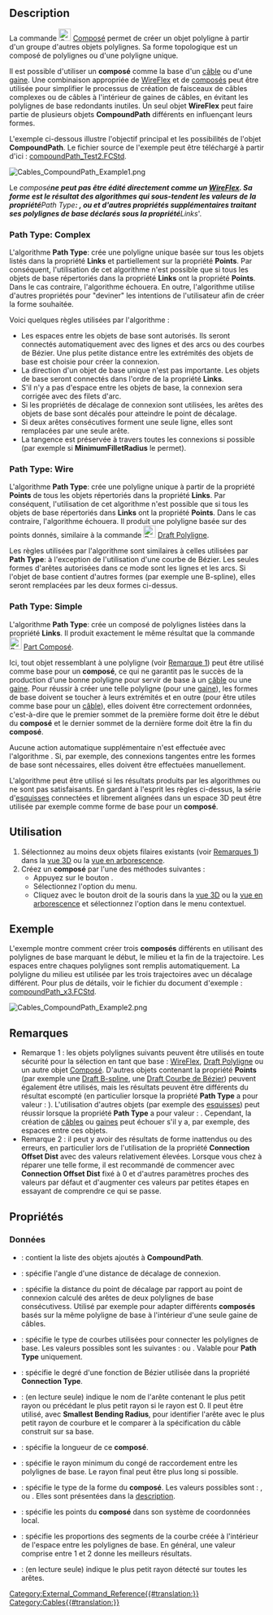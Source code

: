 <languages/>

{{Docnav/fr
|[[Cables_RemoveVertexAttachment/fr|Supprimer la connexion d'un sommet]]
|[[Cables_Edit/fr|Éditer]]
|[[Cables_Workbench/fr|Cables]]
|IconL=Cables_RemoveVertexAttachment.svg
|IconR=Cables_Edit.svg
|IconC=Cables_workbench_icon.svg
}}

{{GuiCommand/fr
|Name=Cables CompoundPath
|Name/fr=Cables Composé
|MenuLocation=Cable Wires → CompoundPath
|Workbenches=[[Cables_Workbench/fr|Cables]]
|Shortcut={{KEY|C}} {{KEY|P}}
|Version=0.2.0
|SeeAlso=[[Cables_WireFlex/fr|Cables WireFlex]]
}}

==Description==

La commande [[File:Cables_CompoundPath.svg|24px]] [[Cables_CompoundPath|Composé]] permet de créer un objet polyligne à partir d'un groupe d'autres objets polylignes. Sa forme topologique est un composé de polylignes ou d'une polyligne unique.

Il est possible d'utiliser un '''composé''' comme la base d'un [[Cables_Cable/fr|câble]] ou d'une [[Cables_CableConduit/fr|gaine]]. Une combinaison appropriée de [[Cables_WireFlex/fr|WireFlex]] et de [[Cables_CompoundPath/fr|composés]] peut être utilisée pour simplifier le processus de création de faisceaux de câbles complexes ou de câbles à l'intérieur de gaines de câbles, en évitant les polylignes de base redondants inutiles. Un seul objet '''WireFlex''' peut faire partie de plusieurs objets '''CompoundPath''' différents en influençant leurs formes.

L'exemple ci-dessous illustre l'objectif principal et les possibilités de l'objet '''CompoundPath'''. Le fichier source de l'exemple peut être téléchargé à partir d'ici : [https://github.com/sargo-devel/Cables/blob/master/examples/Harness%20examples/compoundPath_Test2.FCStd compoundPath_Test2.FCStd].

[[File:Cables_CompoundPath_Example1.png]]
{{Caption|Composé construit à partir de deux câbles distants}}

Le ''composé''' ne peut pas être édité directement comme un [[Cables_WireFlex/fr|WireFlex]]. Sa forme est le résultat des algorithmes qui sous-tendent les valeurs de la propriété '''Path Type''' : {{Value|Complex}}, {{Value|Wire}} ou {{Value|Simple}} et d'autres propriétés supplémentaires traitant ses polylignes de base déclarés sous la propriété '''Links'''.

===Path Type: Complex===
L'algorithme '''Path Type''':{{Value|Complex}} crée une polyligne unique basée sur tous les objets listés dans la propriété '''Links''' et partiellement sur la propriété '''Points'''. Par conséquent, l'utilisation de cet algorithme n'est possible que si tous les objets de base répertoriés dans la propriété '''Links''' ont la propriété '''Points'''. Dans le cas contraire, l'algorithme échouera. En outre, l'algorithme utilise d'autres propriétés pour "deviner" les intentions de l'utilisateur afin de créer la forme souhaitée.

Voici quelques règles utilisées par l'algorithme :
* Les espaces entre les objets de base sont autorisés. Ils seront connectés automatiquement avec des lignes et des arcs ou des courbes de Bézier. Une plus petite distance entre les extrémités des objets de base est choisie pour créer la connexion.
* La direction d'un objet de base unique n'est pas importante. Les objets de base seront connectés dans l'ordre de la propriété '''Links'''.
* S'il n'y a pas d'espace entre les objets de base, la connexion sera corrigée avec des filets d'arc.
* Si les propriétés de décalage de connexion sont utilisées, les arêtes des objets de base sont décalés pour atteindre le point de décalage.
* Si deux arêtes consécutives forment une seule ligne, elles sont remplacées par une seule arête.
* La tangence est préservée à travers toutes les connexions si possible (par exemple si '''MinimumFilletRadius''' le permet).

===Path Type: Wire===
L'algorithme '''Path Type''':{{Value|Wire}} crée une polyligne unique à partir de la propriété '''Points''' de tous les objets répertoriés dans la propriété '''Links'''. Par conséquent, l'utilisation de cet algorithme n'est possible que si tous les objets de base répertoriés dans '''Links''' ont la propriété '''Points'''. Dans le cas contraire, l'algorithme échouera. Il produit une polyligne basée sur des points donnés, similaire à la commande [[File:Draft_Wire.png|24px]] [[Draft_Wire/fr|Draft Polyligne]].

Les règles utilisées par l'algorithme sont similaires à celles utilisées par '''Path Type''':{{Value|Complex}} à l'exception de l'utilisation d'une courbe de Bézier. Les seules formes d'arêtes autorisées dans ce mode sont les lignes et les arcs. Si l'objet de base contient d'autres formes (par exemple une B-spline), elles seront remplacées par les deux formes ci-dessus.

===Path Type: Simple===
L'algorithme '''Path Type''':{{Value|Simple}} crée un composé de polylignes listées dans la propriété '''Links'''. Il produit exactement le même résultat que la commande [[File:Part_Compound.svg|24px]] [[Part_Compound/fr|Part Composé]].

Ici, tout objet ressemblant à une polyligne (voir [[#Remarques|Remarque 1]]) peut être utilisé comme base pour un '''composé''', ce qui ne garantit pas le succès de la production d'une bonne polyligne pour servir de base à un [[Cables_Cable/fr|câble]] ou une [[Cables_CableConduit/fr|gaine]]. Pour réussir à créer une telle polyligne (pour une [[Cables_CableConduit/fr|gaine]]), les formes de base doivent se toucher à leurs extrémités et en outre (pour être utiles comme base pour un [[Cables_Cable/fr|câble]]), elles doivent être correctement ordonnées, c'est-à-dire que le premier sommet de la première forme doit être le début du '''composé''' et le dernier sommet de la dernière forme doit être la fin du '''composé'''.

Aucune action automatique supplémentaire n'est effectuée avec l'algorithme {{Value|Simple}}. Si, par exemple, des connexions tangentes entre les formes de base sont nécessaires, elles doivent être effectuées manuellement.

L'algorithme {{Value|Simple}} peut être utilisé si les résultats produits par les algorithmes {{Value|Complex}} ou {{Value|Wire}} ne sont pas satisfaisants. En gardant à l'esprit les règles ci-dessus, la série d'[[Sketcher_Workbench/fr|esquisses]] connectées et librement alignées dans un espace 3D peut être utilisée par exemple comme forme de base pour un '''composé'''.

<span id="Usage"></span>
==Utilisation==

# Sélectionnez au moins deux objets filaires existants (voir [[#Remarques|Remarques 1]]) dans la [[3D_view/fr|vue 3D]] ou la [[Tree_view/fr|vue en arborescence]].
# Créez un '''composé''' par l'une des méthodes suivantes :
#* Appuyez sur le bouton {{Button|[[File:Cables_CompoundPath.svg|16px]] [[Cables_CompoundPath/fr|CompoundPath]]}}.
#* Sélectionnez l'option {{MenuCommand|Cable Wires → [[File:Cables_CompoundPath.svg|16px]] CompoundPath}} du menu.
#* Cliquez avec le bouton droit de la souris dans la [[3D_view/fr|vue 3D]] ou la [[Tree_view/fr|vue en arborescence]] et sélectionnez l'option {{MenuCommand|Cable Wires → [[File:Cables_CompoundPath.svg|16px]] CompoundPath}} dans le menu contextuel.

<span id="Example"></span>
==Exemple==

L'exemple montre comment créer trois '''composés''' différents en utilisant des polylignes de base marquant le début, le milieu et la fin de la trajectoire. Les espaces entre chaques polylignes sont remplis automatiquement. La polyligne du milieu est utilisée par les trois trajectoires avec un décalage différent. Pour plus de détails, voir le fichier du document d'exemple : [https://github.com/sargo-devel/Cables/blob/master/examples/Harness%20examples/compoundPath_x3.FCStd compoundPath_x3.FCStd].

[[File:Cables_CompoundPath_Example2.png]]
{{Caption|(1) Ensemble de polylignes de base, (2) 3 composés avec des décalages construits sur les polylignes de base, (3) Câbles basés sur les composés}}

<span id="Notes"></span>
==Remarques==

* Remarque 1 : les objets polylignes suivants peuvent être utilisés en toute sécurité pour la sélection en tant que base : [[Cables_WireFlex/fr|WireFlex]], [[Draft_Wire/fr|Draft Polyligne]] ou un autre objet [[Cables_CompoundPath/fr|Composé]]. D'autres objets contenant la propriété '''Points''' (par exemple une [[Draft_BSpline/fr|Draft B-spline]], une [[Draft_BezCurve/fr|Draft Courbe de Bézier]]) peuvent également être utilisés, mais les résultats peuvent être différents du résultat escompté (en particulier lorsque la propriété '''Path Type''' a pour valeur : {{Value|Complex}}). L'utilisation d'autres objets (par exemple des [[Sketcher_Workbench/fr|esquisses]]) peut réussir lorsque la propriété '''Path Type''' a pour valeur : {{Value|Simple}}. Cependant, la création de [[Cables_Cable/fr|câbles]] ou [[Cables_CableConduit|gaines]] peut échouer s'il y a, par exemple, des espaces entre ces objets.
* Remarque 2 : il peut y avoir des résultats de forme inattendus ou des erreurs, en particulier lors de l'utilisation de la propriété '''Connection Offset Dist''' avec des valeurs relativement élevées. Lorsque vous chez à réparer une telle forme, il est recommandé de commencer avec '''Connection Offset Dist''' fixé à 0 et d'autres paramètres proches des valeurs par défaut et d'augmenter ces valeurs par petites étapes en essayant de comprendre ce qui se passe.

<span id="Properties"></span>
==Propriétés==

<span id="Data"></span>
===Données===

{{TitleProperty|Base}}

* {{PropertyData|Links|LinkList}} : contient la liste des objets ajoutés à '''CompoundPath'''.

{{TitleProperty|Compound Path}}

* {{PropertyData|Connection Offset Angle|Angle}} : spécifie l'angle d'une distance de décalage de connexion.
* {{PropertyData|Connection Offset Dist|Length}} : spécifie la distance du point de décalage par rapport au point de connexion calculé des arêtes de deux polylignes de base consécutivess. Utilisé par exemple pour adapter différents '''composés''' basés sur la même polyligne de base à l'intérieur d'une seule gaine de câbles.
* {{PropertyData|Connection Type|Enumeration}} : spécifie le type de courbes utilisées pour connecter les polylignes de base. Les valeurs possibles sont les suivantes : {{Value|Arc}} ou {{Value|Bez}} . Valable pour '''Path Type''' {{Value|Complex}} uniquement.
* {{PropertyData|Degree|Integer}} : spécifie le degré d'une fonction de Bézier utilisée dans la propriété '''Connection Type'''.
* {{PropertyData|Edge With Smallest Bending Radius|String}} : (en lecture seule) indique le nom de l'arête contenant le plus petit rayon ou précédant le plus petit rayon si le rayon est 0. Il peut être utilisé, avec '''Smallest Bending Radius''', pour identifier l'arête avec le plus petit rayon de courbure et le comparer à la spécification du câble construit sur sa base.
* {{PropertyData|Length|Length}} : spécifie la longueur de ce '''composé'''.
* {{PropertyData|Minimum Fillet Radius|Length}} : spécifie le rayon minimum du congé de raccordement entre les polylignes de base. Le rayon final peut être plus long si possible.
* {{PropertyData|Path Type|Enumeration}} : spécifie le type de la forme du '''composé'''. Les valeurs possibles sont : {{Value|Complex}}, {{Value|Wire}} ou {{Value|Simple}}. Elles sont présentées dans la [[#Description|description]].
* {{PropertyData|Points|VectorList}} : spécifie les points du '''composé''' dans son système de coordonnées local.
* {{PropertyData|Ratio|Float}} : spécifie les proportions des segments de la courbe créée à l'intérieur de l'espace entre les polylignes de base. En général, une valeur comprise entre 1 et 2 donne les meilleurs résultats.
* {{PropertyData|Smallest Bending Radius|Length}} : (en lecture seule) indique le plus petit rayon détecté sur toutes les arêtes.


{{Docnav/fr
|[[Cables_RemoveVertexAttachment/fr|Supprimer la connexion d'un sommet]]
|[[Cables_Edit/fr|Éditer]]
|[[Cables_Workbench/fr|Cables]]
|IconL=Cables_RemoveVertexAttachment.svg
|IconR=Cables_Edit.svg
|IconC=Cables_workbench_icon.svg
}}

[[Category:External_Command_Reference{{#translation:}}]]
[[Category:Cables{{#translation:}}]]